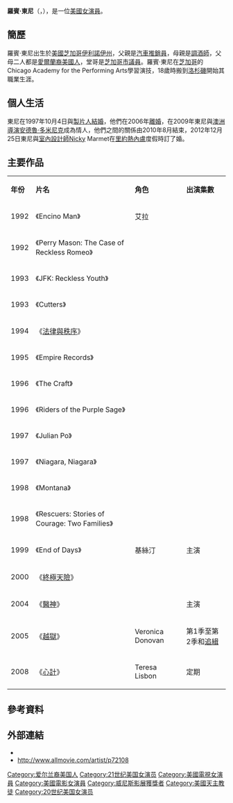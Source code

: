 {{藝人
| 姓名 = 羅賓·東尼<br />Robin Tunney
| 類型 = 女演員
| 圖片 = RobinTunneyHWOFFeb2013.jpg
| 圖片尺寸 = 
| 圖片簡介 = 
| 原名 = Robin Jessica Tunney
| 綽號 = 
| 國籍 = {{US}}
| 出生日期 = {{birth date and age|1972|6|19}}
| 出生地點 = {{US}}[[芝加哥|芝加哥]][[伊利諾伊州|伊利諾伊州]]
| 職業 = [[演員|演員]]
| 語言 = [[英語|英語]]、[[意大利語|意大利語]]
| 教育程度 = 
| 宗教信仰 = [[羅馬天主教|羅馬天主教]]
| 配偶 = {{link-en|鮑伯·高斯|Bob Gosse}} 1997年至2006年
| 音樂類型 = 
| 演奏樂器 = 
| 出道作 = 
| 出道日期 = 2004年
| 代表作 = 《[[越獄風雲|越獄風雲]]》《[[心計|心計]]》《[[特務辦囍事|特務辦囍事]]》
| 活躍年代 = 1992年至今
| 唱片公司 = 
| 經紀公司 = 
| 網站 = 
| 相關團體 = 
| 獎項 = 
| IMDb = 0000677
}}
'''羅賓·東尼'''（{{lang-en|Robin Tunney}}，{{bd|1972年|6月19日|catIdx=T}}），是一位[[美國|美國]][[女演員|女演員]]。

== 簡歷 ==
羅賓·東尼出生於[[美國|美國]][[芝加哥|芝加哥]][[伊利諾伊州|伊利諾伊州]]，父親是[[汽車|汽車]][[推銷員|推銷員]]，母親是[[調酒師|調酒師]]，父母二人都是[[愛爾蘭裔美國人|愛爾蘭裔美國人]]，堂哥是[[芝加哥市|芝加哥市]][[議員|議員]]{{tsl|en|Tom Tunney|湯姆·東尼}}。羅賓·東尼在[[芝加哥|芝加哥]]的Chicago Academy for the Performing Arts學習演技，18歲時搬到[[洛杉磯|洛杉磯]]開始其職業生涯。

== 個人生活 ==
東尼在1997年10月4日與[[製片人|製片人]]{{tsl|en|Bob Gosse|鮑伯·高斯}}[[結婚|結婚]]，他們在2006年[[離婚|離婚]]，在2009年東尼與[[澳洲|澳洲]][[導演|導演]][[安德魯·多米尼克|安德魯·多米尼克]]成為情人，他們之間的關係由2010年8月結束，2012年12月25日東尼與[[室內設計師|室內設計師]]Nicky Marmet在[[里約熱內盧|里約熱內盧]]度假時訂了婚。
== 主要作品 ==
{| border="2" cellpadding="4" cellspacing="0" style="margin: 1em 1em 1em 0; background: #f9f9f9; border: 1px #aaa solid; border-collapse: collapse; font-size: 95%;"
|- bgcolor="#CCCCCC" align="center"
| '''年份''' || '''片名''' || '''角色''' || '''出演集數'''
|-
| 1992 || 《Encino Man》 || 艾拉 || 
|-
| 1992 || 《Perry Mason: The Case of Reckless Romeo》 ||  ||
|-
| 1993 || 《JFK: Reckless Youth》 ||  ||
|-
| 1993 || 《Cutters》 ||  || 
|-
| 1994 || 《[[法律與秩序|法律與秩序]]》 ||  ||
|-
| 1995 || 《Empire Records》 ||  ||
|-
| 1996 || 《The Craft》 ||  ||
|-
| 1996 || 《Riders of the Purple Sage》 ||  ||
|-
| 1997 || 《Julian Po》 ||  ||
|-
| 1997 || 《Niagara, Niagara》 ||  ||
|-
| 1998 || 《Montana》 ||  ||
|-
| 1998 || 《Rescuers: Stories of Courage: Two Families》 ||  ||
|-
| 1999  || 《End of Days》 || 基絲汀 ||主演
|-
| 2000 || 《[[終極天險|終極天險]]》||  ||
|-
| 2004  || 《[[醫神|醫神]]》 ||  ||主演
|-
| 2005 || 《[[越獄風雲|越獄]]》|| Veronica Donovan ||第1季至第2季和[[追緝_(越獄)|追緝]]
|-
| 2008 || 《[[心計|心計]]》|| Teresa Lisbon ||定期
|}

== 參考資料 ==
{{refs}}

==外部連結==
*{{IMDb name|0000677}}
* http://www.allmovie.com/artist/p72108

{{威尼斯影展最佳女演員獎}}

{{Authority control}}
{{DEFAULTSORT: Tunney, Robin}}
[[Category:爱尔兰裔美国人|Category:爱尔兰裔美国人]]
[[Category:21世纪美国女演员|Category:21世纪美国女演员]]
[[Category:美國電視女演員|Category:美國電視女演員]]
[[Category:美國電影女演員|Category:美國電影女演員]]
[[Category:威尼斯影展獲獎者|Category:威尼斯影展獲獎者]]
[[Category:美國天主教徒|Category:美國天主教徒]]
[[Category:20世纪美国女演员|Category:20世纪美国女演员]]